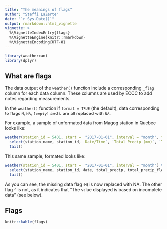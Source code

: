 ```yaml
---
title: "The meanings of flags"
author: "Steffi LaZerte"
date: "`r Sys.Date()`"
output: rmarkdown::html_vignette
vignette: >
  %\VignetteIndexEntry{flags}
  %\VignetteEngine{knitr::rmarkdown}
  %\VignetteEncoding{UTF-8}
---
```


```r
library(weathercan)
library(dplyr)
```


## What are flags

The data output of the `weather()` function include a corresponding `_flag` column for each data column. These columns are used by ECCC to add notes regarding measurements. 

In the `weather()` function if `format = TRUE` (the default), data corresponding to flags `M`, `NA`, `[empty]` and `L` are all replaced with `NA`.

For example, a sample of unformated data from Magog station in Quebec looks like:

```r
weather(station_id = 5401, start =  "2017-01-01", interval = "month", format = FALSE) %>%
  select(station_name, station_id, `Date/Time`, `Total Precip (mm)`, `Total Precip Flag`, `Snow Grnd Last Day (cm)`, `Snow Grnd Last Day Flag`) %>% 
  tail()
```

This same sample, formated looks like:

```r
weather(station_id = 5401, start =  "2017-01-01", interval = "month") %>%
  select(station_name, station_id, date, total_precip, total_precip_flag, snow_grnd_last_day, snow_grnd_last_day_flag) %>%
  tail()
```

As you can see, the missing data flag (`M`) is now replaced with NA. The other flag `^` is not, as it indicates that "The value displayed is based on incomplete data" (see below).

## Flags

```r
knitr::kable(flags)
```



